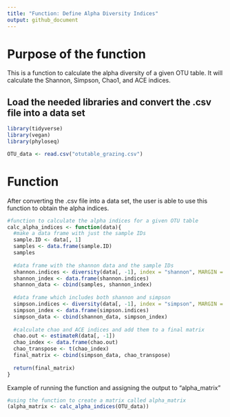 ```yaml
---
title: "Function: Define Alpha Diversity Indices"
output: github_document
---
```

# Purpose of the function
This is a function to calculate the alpha diversity of a given OTU table. It will calculate the Shannon, Simpson, Chao1, and ACE indices.

## Load the needed libraries and convert the .csv  file into a data set
```r
library(tidyverse)
library(vegan)
library(phyloseq)

OTU_data <- read.csv("otutable_grazing.csv")
```

# Function
After converting the .csv file into a data set, the user is able to use this function to obtain the alpha indices.

```r
#function to calculate the alpha indices for a given OTU table
calc_alpha_indices <- function(data){
  #make a data frame with just the sample IDs
  sample.ID <- data[, 1]
  samples <- data.frame(sample.ID)
  samples
  
  #data frame with the shannon data and the sample IDs
  shannon.indices <- diversity(data[, -1], index = "shannon", MARGIN = 1, base = exp(1))
  shannon_index <- data.frame(shannon.indices)
  shannon_data <- cbind(samples, shannon_index)
  
  #data frame which includes both shannon and simpson
  simpson.indices <- diversity(data[, -1], index = "simpson", MARGIN = 1, base = exp(1))
  simpson_index <- data.frame(simpson.indices)
  simpson_data <- cbind(shannon_data, simpson_index)
  
  #calculate chao and ACE indices and add them to a final matrix 
  chao.out <- estimateR(data[, -1])
  chao_index <- data.frame(chao.out)
  chao_transpose <- t(chao_index)
  final_matrix <- cbind(simpson_data, chao_transpose)
  
  return(final_matrix)
}
```

Example of running the function and assigning the output to "alpha_matrix"

```r
#using the function to create a matrix called alpha_matrix
(alpha_matrix <- calc_alpha_indices(OTU_data))
```

